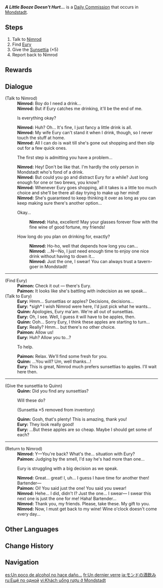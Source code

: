 {{Quest Infobox
|id            = 20049
|type          = Commission
|npc           = Nimrod
|startLocation = [[Mondstadt City|Mondstadt]], [[Mondstadt]]
|region        = Mondstadt
|area          = Starfell Valley
|subarea       = Mondstadt City
|characters    = Eury; Nimrod; Paimon; Quinn; Traveler
|otherRewards  = 
* AR-Dependent Rewards
}}
'''''A Little Booze Doesn't Hurt...''''' is a [[Daily Commission]] that occurs in [[Mondstadt]].

==Steps==
#Talk to [[Nimrod]]
#Find [[Eury]]
#Give the [[Sunsettia]] (×5)
#Report back to Nimrod

==Rewards==
{{Commission Rewards|full}}

==Dialogue==
{{Quest Description|Nimrod wants to enjoy a few drinks from the tavern, but he needs some help to deal with his wife...}}
{{Dialogue Start}}
;(Talk to Nimrod)
:'''Nimrod:''' Boy do I need a drink...
:'''Nimrod:''' But if Eury catches me drinking, it'll be the end of me.
:{{DIcon}} Is everything okay?
:'''Nimrod:''' Huh? Oh... It's fine, I just fancy a little drink is all.
:'''Nimrod:''' My wife Eury can't stand it when I drink, though, so I never touch the stuff at home.
:'''Nimrod:''' All I can do is wait till she's gone out shopping and then slip out for a few quick ones.
:{{DIcon}} The first step is admitting you have a problem...
:'''Nimrod:''' Hey! Don't be like that. I'm hardly the only person in Mondstadt who's fond of a drink.
:'''Nimrod:''' But could you go and distract Eury for a while? Just long enough for one or two brews, you know?
:'''Nimrod:''' Whenever Eury goes shopping, all it takes is a little too much choice and she'll be there all day trying to make up her mind!
:'''Nimrod:''' She's guaranteed to keep thinking it over as long as you can keep making sure there's another option...
:{{DIcon}} Okay...
::'''Nimrod:''' Haha, excellent! May your glasses forever flow with the fine wine of good fortune, my friends!
:{{DIcon}} How long do you plan on drinking for, exactly?
::'''Nimrod:''' Ho-ho, well that depends how long you can...
::'''Nimrod:''' ...N&mdash;No, I just need enough time to enjoy one nice drink without having to down it...
::'''Nimrod:''' Just the one, I swear! You can always trust a tavern-goer in Mondstadt!
----
;(Find Eury)
:'''Paimon:''' Check it out &mdash; there's Eury.
:'''Paimon:''' It looks like she's battling with indecision as we speak...
;(Talk to Eury)
:'''Eury:''' Hmm... Sunsettias or apples? Decisions, decisions...
:'''Eury:''' *sigh* I wish Nimrod were here, I'd just pick what he wants...
:'''Quinn:''' Apologies, Eury ma'am. We're all out of sunsettias.
:'''Eury:''' Oh, I see. Well, I guess it will have to be apples, then.
:'''Quinn:''' Ooh... Sorry Eury, I think these apples are starting to turn...
:'''Eury:''' Really? Hmm... but there's no other choice.
:'''Paimon:''' Allow us!
:'''Eury:''' Huh? Allow you to...?
:{{DIcon}} To help.
:'''Paimon:''' Relax. We'll find some fresh {{Color|buzzword|sunsettias}} for you.
:'''Quinn:''' ...You will? Um, well thanks...!
:'''Eury:''' This is great, Nimrod much prefers sunsettias to apples. I'll wait here then.
----
;(Give the sunsettia to Quinn)
:'''Quinn:''' Did you find any sunsettias?
:{{DIcon}} Will these do?
:;(Sunsettia ×5 removed from inventory)
:'''Quinn:''' Gosh, that's plenty! This is amazing, thank you!
:'''Eury:''' They look really good!
:'''Eury:''' ...But these apples are so cheap. Maybe I should get some of each?
----
;(Return to Nimrod)
:'''Nimrod:''' Y&mdash;You're back? What's the... situation with Eury?
:'''Paimon:''' Judging by the smell, I'd say he's had more than one...
:{{DIcon}} Eury is struggling with a big decision as we speak.
:'''Nimrod:''' Great... great! I, uh... I guess I have time for another then! Bartender&mdash;
:'''Paimon:''' Oi! You said just the one! You said you swear!
:'''Nimrod:''' Hehe... I did, didn't I? Just the one... I swear&mdash; I swear this next one is just the one for me! Haha! Bartender...
:'''Nimrod:''' Thank you, my friends. Please, take these. My gift to you.
:'''Nimrod:''' Now, I must get back to my wine! Wine o'clock doesn't come every day...
{{Dialogue End}}

==Other Languages==
{{Other Languages
|en      = A Little Booze Doesn't Hurt...
|zhs     = 蒙德酒客
|zhs_rm  = Méngdé Jiu Kè
|zht     = 蒙德酒客
|zht_rm  = Méngdé Jiǔ Kè
|zh_tl   = Mondstadt's Drinker
|ja      = モンドの酒飲み
|ja_rm   = Mondo no Sakenomi
|ja_tl   = Mondstadt's Heavy Drinker
|ko      = 몬드 주객
|ko_tl   = Mondstadt Drinker
|es      = Un poco de alcohol no hace daño...
|es_tl   = A Little Booze Doesn't Hurt...
|fr      = Un dernier verre
|fr_tl   = One Last Drink
|ru      = Ещё по одной
|ru_tl   = One More Round
|th      = ดื่มสุรานิดเดียวไม่ทำร้ายใคร...
|th_rm   = Duem Su-ra Nitdiao Mai Thamrai Khrai...
|th_tl   = A Little Booze Doesn't Hurt Anyone...
|vi      = Khách uống rượu ở Mondstadt
|vi_tl   = Drinking Guest at Mondstadt
|de      = Ein Gläschen hat noch keinem geschadet
|de_tl   = A Little Glass Never Hurt Anyone
|id      = Sedikit Anggur Saja...
|id_tl   = Just a Little Bit of Wine...
|pt      = Um Copo não Faz Mal a Ninguém
|pt_tl   = One Cup Doesn't Hurt Anyone
|tr      = İki Duble İçer Kalkarım Zaten...
|tr_tl   = I'll Drink Doubles and Still Get up...
|it      = Un po' di alcol non fa mai male...
|it_tl   = A Little Alcohol Never Hurts...
}}

==Change History==
{{Change History|1.0}}
==Navigation==
{{Commission Navbox|Mondstadt|Standalone}}

[[es:Un poco de alcohol no hace daño...]]
[[fr:Un dernier verre]]
[[ja:モンドの酒飲み]]
[[ru:Ещё по одной]]
[[vi:Khách uống rượu ở Mondstadt]]